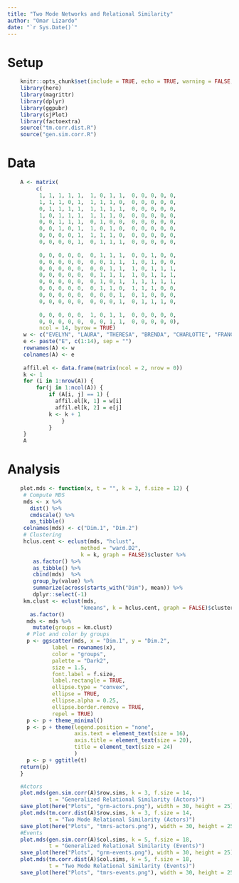 ```yaml
---
title: "Two Mode Networks and Relational Similarity"
author: "Omar Lizardo"
date: "`r Sys.Date()`"
---
```


# Setup
```r
    knitr::opts_chunk$set(include = TRUE, echo = TRUE, warning = FALSE, message = FALSE)
    library(here)
    library(magrittr)
    library(dplyr)
    library(ggpubr)
    library(sjPlot)
    library(factoextra)
    source("tm.corr.dist.R")
    source("gen.sim.corr.R")
```

# Data
```r
    A <- matrix(
         c(
          1, 1, 1, 1, 1,  1, 0, 1, 1,  0, 0, 0, 0, 0, 
          1, 1, 1, 0, 1,  1, 1, 1, 0,  0, 0, 0, 0, 0, 
          0, 1, 1, 1, 1,  1, 1, 1, 1,  0, 0, 0, 0, 0, 
          1, 0, 1, 1, 1,  1, 1, 1, 0,  0, 0, 0, 0, 0, 
          0, 0, 1, 1, 1,  0, 1, 0, 0,  0, 0, 0, 0, 0, 
          0, 0, 1, 0, 1,  1, 0, 1, 0,  0, 0, 0, 0, 0, 
          0, 0, 0, 0, 1,  1, 1, 1, 0,  0, 0, 0, 0, 0, 
          0, 0, 0, 0, 1,  0, 1, 1, 1,  0, 0, 0, 0, 0, 
          
          0, 0, 0, 0, 0,  0, 1, 1, 1,  0, 0, 1, 0, 0, 
          0, 0, 0, 0, 0,  0, 0, 1, 1,  1, 0, 1, 0, 0, 
          0, 0, 0, 0, 0,  0, 0, 1, 1,  1, 0, 1, 1, 1,
          0, 0, 0, 0, 0,  0, 1, 1, 1,  1, 0, 1, 1, 1,
          0, 0, 0, 0, 0,  0, 1, 0, 1,  1, 1, 1, 1, 1,
          0, 0, 0, 0, 0,  0, 1, 1, 0,  1, 1, 1, 0, 0,
          0, 0, 0, 0, 0,  0, 0, 0, 1,  0, 1, 0, 0, 0,
          0, 0, 0, 0, 0,  0, 0, 0, 1,  0, 1, 1, 1, 0, 
          
          0, 0, 0, 0, 0,  1, 0, 1, 1,  0, 0, 0, 0, 0,
          0, 0, 0, 0, 0,  0, 0, 1, 1,  0, 0, 0, 0, 0),
          ncol = 14, byrow = TRUE)
     w <- c("EVELYN", "LAURA", "THERESA", "BRENDA", "CHARLOTTE", "FRANCES", "ELEANOR", "RUTH", "VERNE", "MYRA", "KATHERINE", "SYLVIA", "NORA", "HELEN", "OLIVIA", "FLORA", "PEARL", "DOROTHY")
     e <- paste("E", c(1:14), sep = "")
     rownames(A) <- w
     colnames(A) <- e
     
     affil.el <- data.frame(matrix(ncol = 2, nrow = 0))
     k <- 1
     for (i in 1:nrow(A)) {
         for(j in 1:ncol(A)) {
             if (A[i, j] == 1) {
               affil.el[k, 1] = w[i]
               affil.el[k, 2] = e[j]
             k <- k + 1
                 }
             }
     }
     A
```

# Analysis

```r
    plot.mds <- function(x, t = "", k = 3, f.size = 12) {
     # Compute MDS
     mds <- x %>%
       dist() %>% 
       cmdscale() %>%
       as_tibble()
     colnames(mds) <- c("Dim.1", "Dim.2")
     # Clustering
     hclus.cent <- eclust(mds, "hclust", 
                       method = "ward.D2",
                       k = k, graph = FALSE)$cluster %>% 
        as.factor() %>% 
        as_tibble() %>% 
        cbind(mds)  %>% 
        group_by(value) %>% 
        summarize(across(starts_with("Dim"), mean)) %>% 
        dplyr::select(-1)
     km.clust <- eclust(mds, 
                       "kmeans", k = hclus.cent, graph = FALSE)$cluster %>% 
       as.factor()
      mds <- mds %>%
        mutate(groups = km.clust)
      # Plot and color by groups
      p <- ggscatter(mds, x = "Dim.1", y = "Dim.2", 
              label = rownames(x),
              color = "groups",
              palette = "Dark2",
              size = 1.5,
              font.label = f.size,
              label.rectangle = TRUE,
              ellipse.type = "convex",
              ellipse = TRUE,
              ellipse.alpha = 0.25,
              ellipse.border.remove = TRUE,
              repel = TRUE)
      p <- p + theme_minimal()
      p <- p + theme(legend.position = "none", 
                     axis.text = element_text(size = 16),
                     axis.title = element_text(size = 20),
                     title = element_text(size = 24)
                     )
      p <- p + ggtitle(t)
    return(p)
    }
```


```r
    #Actors
    plot.mds(gen.sim.corr(A)$row.sims, k = 3, f.size = 14,
             t = "Generalized Relational Similarity (Actors)")
    save_plot(here("Plots", "grm-actors.png"), width = 30, height = 25)
    plot.mds(tm.corr.dist(A)$row.sims, k = 3, f.size = 14,
             t = "Two Mode Relational Similarity (Actors)")
    save_plot(here("Plots", "tmrs-actors.png"), width = 30, height = 25)
    #Events
    plot.mds(gen.sim.corr(A)$col.sims, k = 5, f.size = 18,
             t = "Generalized Relational Similarity (Events)")
    save_plot(here("Plots", "grm-events.png"), width = 30, height = 25)
    plot.mds(tm.corr.dist(A)$col.sims, k = 5, f.size = 18,
             t = "Two Mode Relational Similarity (Events)")
    save_plot(here("Plots", "tmrs-events.png"), width = 30, height = 25)
```







































